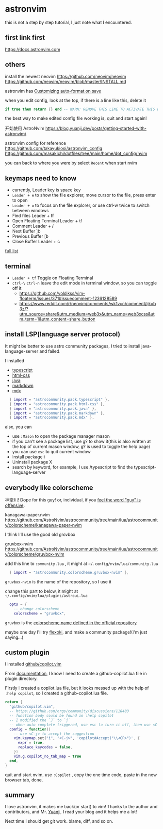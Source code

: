 # astronvim

this is not a step by step tutorial, I just note what I encountered.

## first link first

https://docs.astronvim.com

## others

install the newest neovim
https://github.com/neovim/neovim
https://github.com/neovim/neovim/blob/master/INSTALL.md

astronvim has [Customizing auto-format on save](https://docs.astronvim.com/recipes/advanced_lsp/)

when you edit config, look at the top, if there is a line like this, delete it

```lua
if true then return {} end -- WARN: REMOVE THIS LINE TO ACTIVATE THIS FILE
```

the best way to make edited config file working is, quit and start again!

开始使用 AstroNvim
https://blog.yuanji.dev/posts/getting-started-with-astronvim/

astronvim config for reference
https://github.com/takayukiooi/astronvim_config
https://github.com/masakichi/dotfiles/tree/main/home/dot_config/nvim

you can back to where you were by select `Recent` when start nvim

## keymaps need to know

- currently, Leader key is space key
- `Leader + e` to show the file explorer, move cursor to the file, press enter to open
- `Leader + o` to focos on the file explorer, or use ctrl-w twice to switch between windows
- Find files Leader + ff
- Open Floating Terminal Leader + tf
- Comment Leader + /
- Next Buffer ]b
- Previous Buffer [b
- Close Buffer Leader + c

[full list](https://docs.astronvim.com/mappings)

## terminal

- `Leader + tf` Toggle on Floating Terminal
- `ctrl-\` `ctrl-n` leave the edit mode in terminal window, so you can toggle off it
  - https://github.com/voldikss/vim-floaterm/issues/371#issuecomment-1236128589
  - https://www.reddit.com/r/neovim/comments/wk1vcc/comment/ijkob3z/?utm_source=share&utm_medium=web3x&utm_name=web3xcss&utm_term=1&utm_content=share_button

## install LSP(language server protocol)

It might be better to use astro community packages, I tried to install java-language-server and failed.

I installed

- [typescript](https://docs.astronvim.com/recipes/advanced_lsp/#typescript-typescriptnvim)
- [html-css](https://github.com/AstroNvim/astrocommunity/tree/main/lua/astrocommunity/pack/html-css)
- [java](https://docs.astronvim.com/recipes/advanced_lsp/#java-nvim-jdtls)
- [markdown](https://github.com/AstroNvim/astrocommunity/tree/main/lua/astrocommunity/pack/markdown)
- [mdx](https://github.com/AstroNvim/astrocommunity/tree/main/lua/astrocommunity/pack/mdx)

```lua
  { import = "astrocommunity.pack.typescript" },
  { import = "astrocommunity.pack.html-css" },
  { import = "astrocommunity.pack.java" },
  { import = "astrocommunity.pack.markdown" },
  { import = "astrocommunity.pack.mdx" },
```

also, you can

- use `:Mason` to open the package manager mason
- if you can't see a package list, use g? to show it(this is also written at the top of current mason window, g? is used to toggle the help page)
- you can use `esc` to quit current window
- Install package i
- Uninstall package X
- search by keyword, for example, I use /typescript to find the typescript-language-server

## everybody like colorscheme

神奈川! Dope for this guy! or, individual, if you [feel the word "guy" is offensive](https://github.com/mdx-js/mdx/issues/1599#issuecomment-1368502072).

kanagawa-paper.nvim
https://github.com/AstroNvim/astrocommunity/tree/main/lua/astrocommunity/colorscheme/kanagawa-paper-nvim

I think I'll use the good old grovbox

gruvbox-nvim
https://github.com/AstroNvim/astrocommunity/tree/main/lua/astrocommunity/colorscheme/gruvbox-nvim

add this line to `community.lua` , it might at `~/.config/nvim/lua/community.lua`

```lua
  { import = "astrocommunity.colorscheme.gruvbox-nvim" },
```

`gruvbox-nvim` is the name of the repository, so I use it

change this part to below, it might at `~/.config/nvim/lua/plugins/astroui.lua`

```lua
  opts = {
    -- change colorscheme
    colorscheme = "gruvbox",
```

`gruvbox` is the [colorscheme name defined in the official repository](https://github.com/ellisonleao/gruvbox.nvim?tab=readme-ov-file#basic-usage)

maybe one day I'll try [flexoki](https://github.com/kepano/flexoki-neovim), and make a community package!(I'm just saying...)

## custom plugin

I installed [github/copilot.vim](https://github.com/github/copilot.vim)

From [documentation](https://docs.astronvim.com/configuration/customizing_plugins/#defining-plugins), I know I need to create a github-copilot.lua file in plugin directory.

Firstly I created a copilot.lua file, but it looks messed up with the help of `:help copilot`, so I created a github-copilot.lua file.

```lua
return {
  "github/copilot.vim",
  -- https://github.com/orgs/community/discussions/118483
  -- function body could be found in :help copilot
  -- I modified the `J` to `j`
  -- when auto complete triggered, use esc to turn it off, then use <C-j> to accept the suggestion
  config = function()
    -- use <C-j> to accept the suggestion
    vim.keymap.set("i", "<C-j>", 'copilot#Accept("\\<CR>")', {
      expr = true,
      replace_keycodes = false,
    })
    vim.g.copilot_no_tab_map = true
  end,
}
```

quit and start nvim, use `:Copilot` , copy the one time code, paste in the new browser tab, done.

## summary

I love astronvim, it makes me back(or start) to vim! Thanks to the author and contributors, and Mr. [Yuanji](https://blog.yuanji.dev/posts/getting-started-with-astronvim/), I read your blog and it helps me a lot!

Next time I should get git work. blame, diff, and so on.
